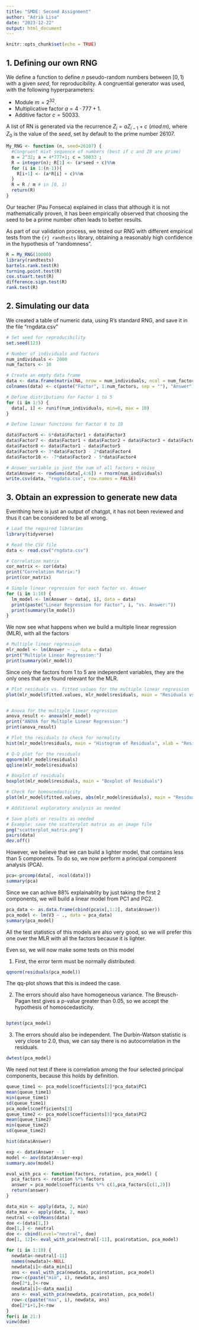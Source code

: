```yaml
---
title: "SMDE: Second Assignment"
author: "Adrià Lisa"
date: "2023-12-22"
output: html_document
---
```


```r
knitr::opts_chunk$set(echo = TRUE)
```


## 1. Defining our own RNG
We define a function to define $n$ pseudo-random numbers between $[0,1)$ with a given *seed*, for reproducibility.
A congruential generator was used, with the following hyperparameters:

* Module $m = 2^32$.
* Multiplicative factor $a = 4 \cdot 777 + 1$.
* Additive factor $c = 50033$.

A list of RN is generated via the recurrence $Z_i = a Z_{i-1} + c \,\, (mod \,m)$, where $Z_0$ is the value of the *seed*, set by default to the prime number $26107$.
```r
My_RNG <- function (n, seed=26107) {
  #Congruent mixt sequence of numbers (best if c and Z0 are prime)
  m = 2^32; a = 4*777+1; c = 50033 ;
  R = integer(n); R[1] <- (a*seed + c)%%m 
  for (i in 1:(n-1)){
    R[i+1] <- (a*R[i] + c)%%m
  }
  R = R / m # in [0, 1)
  return(R)
}
```
Our teacher (Pau Fonseca) explained in class that although it is not mathematically proven, it has been empirically observed that choosing the seed to be a prime number often leads to better results.

As part of our validation process, we tested our RNG with different empirical tests from the ```{r} randtests``` library, obtaining a reasonably high confidence in the hypothesis of "randomness".

```r
R = My_RNG(10000)
library(randtests)
bartels.rank.test(R)
turning.point.test(R)
cox.stuart.test(R)
difference.sign.test(R)
rank.test(R)
```
## 2. Simulating our data
We created a table of numeric data, using R's standard RNG, and save it in the file "rngdata.csv"

```r
# Set seed for reproducibility
set.seed(123)

# Number of individuals and factors
num_individuals <- 2000
num_factors <- 10

# Create an empty data frame
data <- data.frame(matrix(NA, nrow = num_individuals, ncol = num_factors + 1))
colnames(data) <- c(paste("Factor", 1:num_factors, sep = ""), "Answer")

# Define distributions for Factor 1 to 5
for (i in 1:5) {
  data[, i] <- runif(num_individuals, min=0, max = 10)
}

# Define linear functions for Factor 6 to 10

data$Factor6 <- 6*data$Factor1 + data$Factor3
data$Factor7 <- data$Factor1 + data$Factor2 + data$Factor3 + data$Factor4 + data$Factor5
data$Factor8 <- data$Factor1 - data$Factor5
data$Factor9 <- 3*data$Factor3 - 2*data$Factor4
data$Factor10 <- -7*data$Factor2 - 5*data$Factor4

# Answer variable is just the sum of all factors + noise
data$Answer <- rowSums(data[,4:6]) + rnorm(num_individuals)
write.csv(data, "rngdata.csv", row.names = FALSE)


```

## 3. Obtain an expression to generate new data
Everithing here is just an output of chatgpt, it has not been reviewed and thus it can be considered to be all wrong.
```r
# Load the required libraries
library(tidyverse)

# Read the CSV file
data <- read.csv("rngdata.csv")

# Correlation matrix
cor_matrix <- cor(data)
print("Correlation Matrix:")
print(cor_matrix)

# Simple linear regression for each factor vs. Answer
for (i in 1:10) {
  lm_model <- lm(Answer ~ data[, i], data = data)
  print(paste("Linear Regression for Factor", i, "vs. Answer:"))
  print(summary(lm_model))
}
```

We now see what happens when we build a multiple linear regression (MLR), with all the factors
```r
# Multiple linear regression
mlr_model <- lm(Answer ~ ., data = data)
print("Multiple Linear Regression:")
print(summary(mlr_model))
```
Since only the factors from 1 to 5 are independent variables, they are the only ones that are found relevant for the MLR. 


```r
# Plot residuals vs. fitted values for the multiple linear regression
plot(mlr_model$fitted.values, mlr_model$residuals, main = "Residuals vs. Fitted", xlab = "Fitted Values", ylab = "Residuals")


# Anova for the multiple linear regression
anova_result <- anova(mlr_model)
print("ANOVA for Multiple Linear Regression:")
print(anova_result)

# Plot the residuals to check for normality
hist(mlr_model$residuals, main = "Histogram of Residuals", xlab = "Residuals")

# Q-Q plot for the residuals
qqnorm(mlr_model$residuals)
qqline(mlr_model$residuals)

# Boxplot of residuals
boxplot(mlr_model$residuals, main = "Boxplot of Residuals")

# Check for homoscedasticity
plot(mlr_model$fitted.values, abs(mlr_model$residuals), main = "Residuals vs. Fitted Values (Homoscedasticity Check)", xlab = "Fitted Values", ylab = "Absolute Residuals")

# Additional exploratory analysis as needed

# Save plots or results as needed
# Example: save the scatterplot matrix as an image file
png("scatterplot_matrix.png")
pairs(data)
dev.off()

```

However, we believe that we can build a lighter model, that contains less than 5 components. To do so, we now perform a principal component analysis (PCA).

```r
pca<-prcomp(data[, -ncol(data)])
summary(pca)
```

Since we can achive 88% explainablity by just taking the first 2 components, we will build a linear model from PC1 and PC2. 
```r
pca_data <- as.data.frame(cbind(pca$x[,1:2], data$Answer))
pca_model <- lm(V3 ~ ., data = pca_data)
summary(pca_model)

```
All the test statistics of this models are also very good, so we will prefer this one over the MLR with all the factors because it is lighter. 

Even so, we will now make some tests on this model

1. First, the error term must be normally distributed:
```r
qqnorm(residuals(pca_model))
```
The qq-plot shows that this is indeed the case.

2. The errors should also have homogeneous variance. The Breusch-Pagan test gives a p-value greater than $0.05$, so we accept the hypothesis of homoscedasticity.

```r
```


```r
bptest(pca_model)
```

3. The errors should also be independent. The Durbin-Watson statistic is very close to $2.0$, thus, we can say there is no autocorrelation in the residuals.
```r
dwtest(pca_model)
```

We need not test if there is correlation among the four selected principal components, because this holds by definition.


```r

queue_time1 <- pca_model$coefficients[2]*pca_data$PC1
mean(queue_time1)
min(queue_time1)
sd(queue_time1)
pca_model$coefficients[3]
queue_time2 <- pca_model$coefficients[3]*pca_data$PC2
mean(queue_time2)
min(queue_time2)
sd(queue_time2)
```

```r
hist(data$Answer)
```
```r
exp <- data$Answer - 1
model <- aov(data$Answer~exp)
summary.aov(model)
```
```r
eval_with_pca <- function(factors, rotation, pca_model) {
  pca_factors <- rotation %*% factors
  answer = pca_model$coefficients %*% c(1,pca_factors[c(1,2)]) 
  return(answer)
}

data_min <- apply(data, 2, min)
data_max <- apply(data, 2, max)
neutral <-colMeans(data)
doe <-(data[1,])
doe[1,] <- neutral
doe <- cbind(Level="neutral", doe)
doe[1, 12]<- eval_with_pca(neutral[-11], pca$rotation, pca_model)

for (i in 1:10) {
  newdata<-neutral[-11]
  names(newdata)<-NULL
  newdata[i]<-data_min[i]
  ans <- eval_with_pca(newdata, pca$rotation, pca_model)
  row<-c(paste("min", i), newdata, ans)
  doe[2*i,]<-row
  newdata[i]<-data_max[i]
  ans <- eval_with_pca(newdata, pca$rotation, pca_model)
  row<-c(paste("max", i), newdata, ans)
  doe[2*i+1,]<-row
}
for(i in 21:)
view(doe)

```

